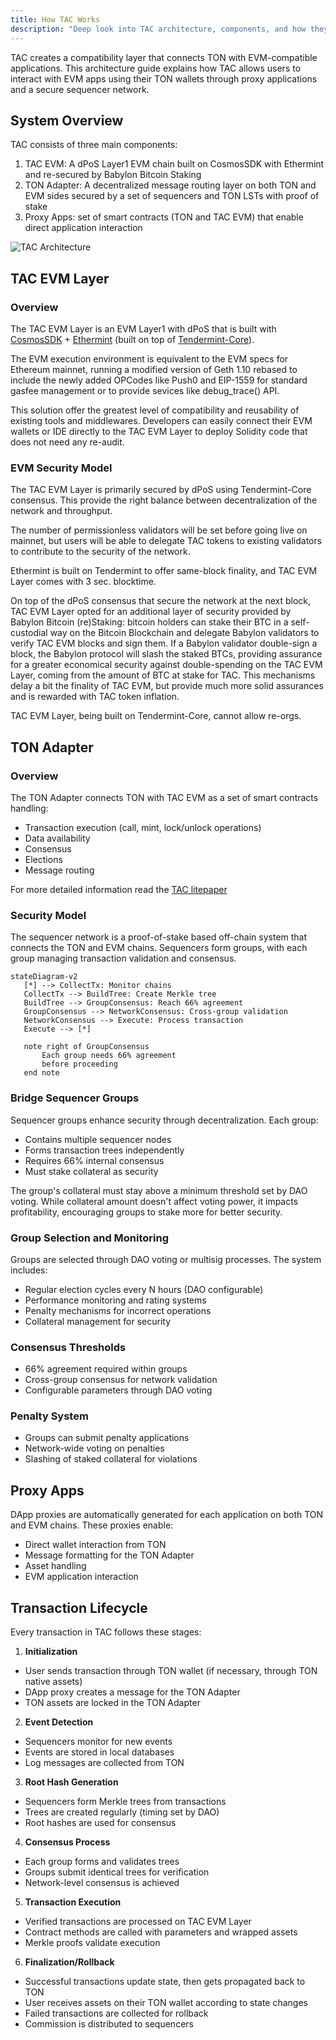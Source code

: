 ```yaml
---
title: How TAC Works
description: "Deep look into TAC architecture, components, and how they work together"
---
```


TAC creates a compatibility layer that connects TON with EVM-compatible applications. This architecture guide explains how TAC allows users to interact with EVM apps using their TON wallets through proxy applications and a secure sequencer network.

## System Overview

TAC consists of three main components:

1. TAC EVM: A dPoS Layer1 EVM chain built on CosmosSDK with Ethermint and re-secured by Babylon Bitcoin Staking
2. TON Adapter: A decentralized message routing layer on both TON and EVM sides secured by a set of sequencers and TON LSTs with proof of stake
3. Proxy Apps: set of smart contracts (TON and TAC EVM) that enable direct application interaction

<Frame>
  <img src="/images/architecture-2.png" alt="TAC Architecture" />
</Frame>

## TAC EVM Layer

### Overview

The TAC EVM Layer is an EVM Layer1 with dPoS that is built with [CosmosSDK](https://docs.cosmos.network/) + [Ethermint](https://docs.ethermint.zone/) (built on top of [Tendermint-Core](https://docs.tendermint.com/)).

The EVM execution environment is equivalent to the EVM specs for Ethereum mainnet, running a modified version of Geth 1.10 rebased to include the newly added OPCodes like Push0 and EIP-1559 for standard gasfee management or to provide sevices like debug_trace() API.

This solution offer the greatest level of compatibility and reusability of existing tools and middlewares. Developers can easily connect their EVM wallets or IDE directly to the TAC EVM Layer to deploy Solidity code that does not need any re-audit.

### EVM Security Model

The TAC EVM Layer is primarily secured by dPoS using Tendermint-Core consensus. This provide the right balance between decentralization of the network and throughput.

The number of permissionless validators will be set before going live on mainnet, but users will be able to delegate TAC tokens to existing validators to contribute to the security of the network.

Ethermint is built on Tendermint to offer same-block finality, and TAC EVM Layer comes with 3 sec. blocktime.

On top of the dPoS consensus that secure the network at the next block, TAC EVM Layer opted for an additional layer of security provided by Babylon Bitcoin (re)Staking: bitcoin holders can stake their BTC in a self-custodial way on the Bitcoin Blockchain and delegate Babylon validators to verify TAC EVM blocks and sign them. If a Babylon validator double-sign a block, the Babylon protocol will slash the staked BTCs, providing assurance for a greater economical security against double-spending on the TAC EVM Layer, coming from the amount of BTC at stake for TAC. This mechanisms delay a bit the finality of TAC EVM, but provide much more solid assurances and is rewarded with TAC token inflation.

TAC EVM Layer, being built on Tendermint-Core, cannot allow re-orgs.

## TON Adapter

### Overview

The TON Adapter connects TON with TAC EVM as a set of smart contracts handling:

- Transaction execution (call, mint, lock/unlock operations)
- Data availability
- Consensus
- Elections
- Message routing

For more detailed information read the [TAC litepaper](https://tacpreloader.s3.us-east-1.amazonaws.com/TAC+-+Litepaper+-+06_24.pdf)

### Security Model

The sequencer network is a proof-of-stake based off-chain system that connects the TON and EVM chains. Sequencers form groups, with each group managing transaction validation and consensus.

```mermaid
stateDiagram-v2
   [*] --> CollectTx: Monitor chains
   CollectTx --> BuildTree: Create Merkle tree
   BuildTree --> GroupConsensus: Reach 66% agreement
   GroupConsensus --> NetworkConsensus: Cross-group validation
   NetworkConsensus --> Execute: Process transaction
   Execute --> [*]

   note right of GroupConsensus
       Each group needs 66% agreement
       before proceeding
   end note
```

### Bridge Sequencer Groups

Sequencer groups enhance security through decentralization. Each group:

- Contains multiple sequencer nodes
- Forms transaction trees independently
- Requires 66% internal consensus
- Must stake collateral as security

The group's collateral must stay above a minimum threshold set by DAO voting. While collateral amount doesn't affect voting power, it impacts profitability, encouraging groups to stake more for better security.

### Group Selection and Monitoring

Groups are selected through DAO voting or multisig processes. The system includes:

- Regular election cycles every N hours (DAO configurable)
- Performance monitoring and rating systems
- Penalty mechanisms for incorrect operations
- Collateral management for security

### Consensus Thresholds

- 66% agreement required within groups
- Cross-group consensus for network validation
- Configurable parameters through DAO voting

### Penalty System

- Groups can submit penalty applications
- Network-wide voting on penalties
- Slashing of staked collateral for violations

## Proxy Apps

DApp proxies are automatically generated for each application on both TON and EVM chains. These proxies enable:

- Direct wallet interaction from TON
- Message formatting for the TON Adapter
- Asset handling
- EVM application interaction

## Transaction Lifecycle

Every transaction in TAC follows these stages:

1. **Initialization**

- User sends transaction through TON wallet (if necessary, through TON native assets)
- DApp proxy creates a message for the TON Adapter
- TON assets are locked in the TON Adapter

2. **Event Detection**

- Sequencers monitor for new events
- Events are stored in local databases
- Log messages are collected from TON

3. **Root Hash Generation**

- Sequencers form Merkle trees from transactions
- Trees are created regularly (timing set by DAO)
- Root hashes are used for consensus

4. **Consensus Process**

- Each group forms and validates trees
- Groups submit identical trees for verification
- Network-level consensus is achieved

5. **Transaction Execution**

- Verified transactions are processed on TAC EVM Layer
- Contract methods are called with parameters and wrapped assets
- Merkle proofs validate execution

6. **Finalization/Rollback**

- Successful transactions update state, then gets propagated back to TON
- User receives assets on their TON wallet according to state changes
- Failed transactions are collected for rollback
- Commission is distributed to sequencers
